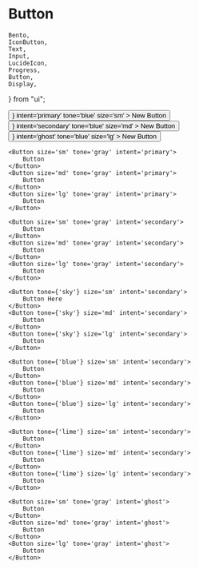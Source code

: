 # Button

    Bento,
    IconButton,
    Text,
    Input,
    LucideIcon,
    Progress,
    Button,
    Display,
} from "ui";

<Display label="Icon button">
    <Button
        align='left'
        leftIcon={<LucideIcon name='plus'/>}
        intent='primary'
        tone='blue'
        size='sm'
    >
        New Button
    </Button>
    <Button
        align='between'
        rightIcon={<LucideIcon name='plus'/>}
        intent='secondary'
        tone='blue'
        size='md'
    >
        New Button
    </Button>
    <Button
        leftIcon={<LucideIcon name='plus'/>}
        intent='ghost'
        tone='blue'
        size='lg'
    >
        New Button
    </Button>

    <Button size='sm' tone='gray' intent='primary'>
        Button
    </Button>
    <Button size='md' tone='gray' intent='primary'>
        Button
    </Button>
    <Button size='lg' tone='gray' intent='primary'>
        Button
    </Button>

    <Button size='sm' tone='gray' intent='secondary'>
        Button
    </Button>
    <Button size='md' tone='gray' intent='secondary'>
        Button
    </Button>
    <Button size='lg' tone='gray' intent='secondary'>
        Button
    </Button>

    <Button tone={'sky'} size='sm' intent='secondary'>
        Button Here
    </Button>
    <Button tone={'sky'} size='md' intent='secondary'>
        Button
    </Button>
    <Button tone={'sky'} size='lg' intent='secondary'>
        Button
    </Button>

    <Button tone={'blue'} size='sm' intent='secondary'>
        Button
    </Button>
    <Button tone={'blue'} size='md' intent='secondary'>
        Button
    </Button>
    <Button tone={'blue'} size='lg' intent='secondary'>
        Button
    </Button>

    <Button tone={'lime'} size='sm' intent='secondary'>
        Button
    </Button>
    <Button tone={'lime'} size='md' intent='secondary'>
        Button
    </Button>
    <Button tone={'lime'} size='lg' intent='secondary'>
        Button
    </Button>

    <Button size='sm' tone='gray' intent='ghost'>
        Button
    </Button>
    <Button size='md' tone='gray' intent='ghost'>
        Button
    </Button>
    <Button size='lg' tone='gray' intent='ghost'>
        Button
    </Button>
</Display>